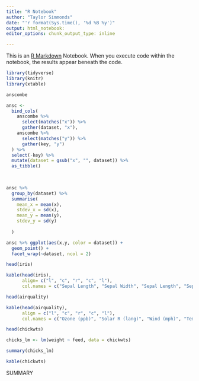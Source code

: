 ```yaml
---
title: "R Notebook"
author: "Taylor Simmonds"
date: "'r format(Sys.time(), '%d %B %y')"
output: html_notebook:
editor_options: chunk_output_type: inline

---
```


This is an [R Markdown](http://rmarkdown.rstudio.com) Notebook. When you execute code within the notebook, the results appear beneath the code. 
```r
library(tidyverse)
library(knitr)
library(xtable)

```

```r
anscombe

```

```r
ansc <-
  bind_cols(
    anscombe %>% 
      select(matches("x")) %>% 
      gather(dataset, "x"),
    anscombe %>% 
      select(matches("y")) %>% 
      gather(key, "y")
  ) %>%
  select(-key) %>% 
  mutate(dataset = gsub("x", "", dataset)) %>%  
  as_tibble()
      
  
```

```r
ansc %>% 
  group_by(dataset) %>% 
  summarise(
    mean_x = mean(x),
    stdev_x = sd(x),
    mean_y = mean(y),
    stdev_y = sd(y)
  
  )
```

```r
ansc %>% ggplot(aes(x,y, color = dataset)) +
  geom_point() +
  facet_wrap(~dataset, ncol = 2)

```

```r
head(iris)
```

```r
kable(head(iris), 
      align= c("l", "c", "r", "c", "l"),
      col.names = c("Sepal Length", "Sepal Width", "Sepal Length", "Sepal Width", "Species"))
```

```r
head(airquality)
```

```r
kable(head(airquality),
      align = c("l", "c", "r", "c", "l"),
      col.names = c("Ozone (ppb)", "Solar R (lang)", "Wind (mph)", "Temp (°F)", "Month", "Day"))
```

```r
head(chickwts)
```

```r
chicks_lm <- lm(weight ~ feed, data = chickwts)

summary(chicks_lm)
```

```r
kable(chickwts)
```
SUMMARY
```


```

```


```

